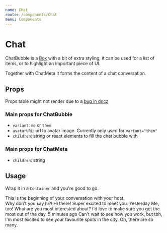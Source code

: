 ```yaml
---
name: Chat
route: /components/Chat
menu: Components
---
```



# Chat

ChatBubble is a [Box](/components/Box) with a bit of extra styling, it can be used for a list of items, or to highlight an important piece of UI.

Together with ChatMeta it forms the content of a chat conversation.

## Props

<Props of={ChatBubble} />
<Props of={ChatMeta} />

Props table might not render due to a [bug in docz](https://github.com/pedronauck/docz/issues/777)

### Main props for ChatBubble

- `variant`: `me` or `them`
- `avatarURL`: url to avatar image. Currently only used for `variant="them"`
- `children`: string or react elements to fill the chat bubble with

### Main props for ChatMeta

- `children`: string

## Usage

Wrap it in a `Container` and you're good to go.

<Playground>
  <Container width="narrow" bg="neutrals.lightest">
    <ChatMeta>
      This is the beginning of your conversation with your host. <br />
      Why don't you say hi?!
    </ChatMeta>
    <ChatBubble variant="me">Hi there!</ChatBubble>
    <ChatBubble variant="me">Super excited to meet you.</ChatBubble>
    <ChatMeta>Yesterday</ChatMeta>
    <ChatBubble
      variant="them"
      avatarURL="https://randomuser.me/api/portraits/women/76.jpg"
    >
      Me, too! What are you most interested about?
    </ChatBubble>
    <ChatBubble
      variant="them"
      avatarURL="https://randomuser.me/api/portraits/women/76.jpg"
    >
      I'd love to make sure you get the most out of the day.
    </ChatBubble>
    <ChatMeta>5 minutes ago</ChatMeta>
    <ChatBubble variant="me">
      Can't wait to see how you work, but tbh, I'm most excited to see your
      favourite spots in the city.
    </ChatBubble>
    <ChatBubble
      variant="them"
      avatarURL="https://randomuser.me/api/portraits/women/76.jpg"
    >
      Oh, there are so many.
    </ChatBubble>
    <ChatBubble
      variant="them"
      avatarURL="https://randomuser.me/api/portraits/women/76.jpg"
      isTyping={true}
    ></ChatBubble>
  </Container>
</Playground>
